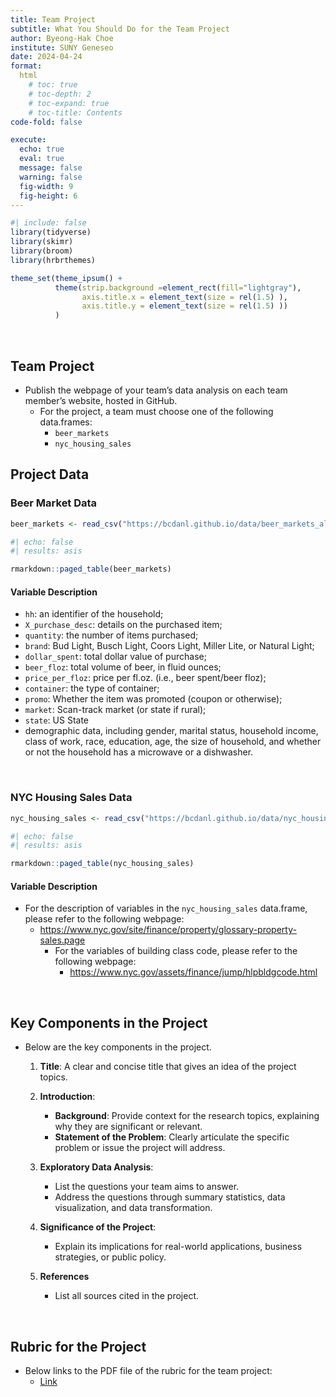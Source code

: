```yaml
---
title: Team Project
subtitle: What You Should Do for the Team Project
author: Byeong-Hak Choe
institute: SUNY Geneseo
date: 2024-04-24
format: 
  html
    # toc: true
    # toc-depth: 2
    # toc-expand: true
    # toc-title: Contents
code-fold: false

execute:
  echo: true
  eval: true
  message: false
  warning: false
  fig-width: 9
  fig-height: 6
---
```

```r
#| include: false
library(tidyverse)
library(skimr)
library(broom)
library(hrbrthemes)

theme_set(theme_ipsum() +
          theme(strip.background =element_rect(fill="lightgray"),
                axis.title.x = element_text(size = rel(1.5) ),
                axis.title.y = element_text(size = rel(1.5) ))
          )

```

<br>

## Team Project

- Publish the webpage of your team's data analysis on each team member's website, hosted in GitHub.
  - For the project, a team must choose one of the following data.frames:
    - `beer_markets`
    - `nyc_housing_sales`

## Project Data

### Beer Market Data
```r
beer_markets <- read_csv("https://bcdanl.github.io/data/beer_markets_all.csv")
```

```r
#| echo: false
#| results: asis

rmarkdown::paged_table(beer_markets)
```

#### Variable Description

- `hh`: an identifier of the household;
- `X_purchase_desc`: details on the purchased item;
- `quantity`: the number of items purchased;
- `brand`: Bud Light, Busch Light, Coors Light, Miller Lite, or Natural Light;
- `dollar_spent`: total dollar value of purchase;
- `beer_floz`: total volume of beer, in fluid ounces;
- `price_per_floz`: price per fl.oz. (i.e., beer spent/beer floz);
- `container`: the type of container;
- `promo`: Whether the item was promoted (coupon or otherwise);
- `market`: Scan-track market (or state if rural);
- `state`: US State
- demographic data, including gender, marital status, household income, class of work, race, education, age, the size of household, and whether or not the household has a microwave or a dishwasher.

<br>

### NYC Housing Sales Data

```r
nyc_housing_sales <- read_csv("https://bcdanl.github.io/data/nyc_housing_sales_2006-2023.csv")
```

```r
#| echo: false
#| results: asis

rmarkdown::paged_table(nyc_housing_sales)
```


#### Variable Description

- For the description of variables in the `nyc_housing_sales` data.frame, please refer to the following webpage:
  - [https://www.nyc.gov/site/finance/property/glossary-property-sales.page](https://www.nyc.gov/site/finance/property/glossary-property-sales.page)
    - For the variables of building class code, please refer to the following webpage:
      - [https://www.nyc.gov/assets/finance/jump/hlpbldgcode.html](https://www.nyc.gov/assets/finance/jump/hlpbldgcode.html)

<br>

## Key Components in the Project

- Below are the key components in the project. 

  1. **Title**: A clear and concise title that gives an idea of the project topics.
  
  2. **Introduction**:
     - **Background**: Provide context for the research topics, explaining why they are significant or relevant.
     - **Statement of the Problem**: Clearly articulate the specific problem or issue the project will address.
     
  3. **Exploratory Data Analysis**:
     - List the questions your team aims to answer.
     - Address the questions through summary statistics, data visualization, and data transformation.
  
  4. **Significance of the Project**:
     - Explain its implications for real-world applications, business strategies, or public policy.
  
  6. **References**
     - List all sources cited in the project.


<br>

## Rubric for the Project

- Below links to the PDF file of the rubric for the team project:
  - [Link](https://drive.google.com/file/d/1O2pK4vK2bd1ZP8nnlPOwNr1oAeAbuHHQ/view?usp=share_link)
